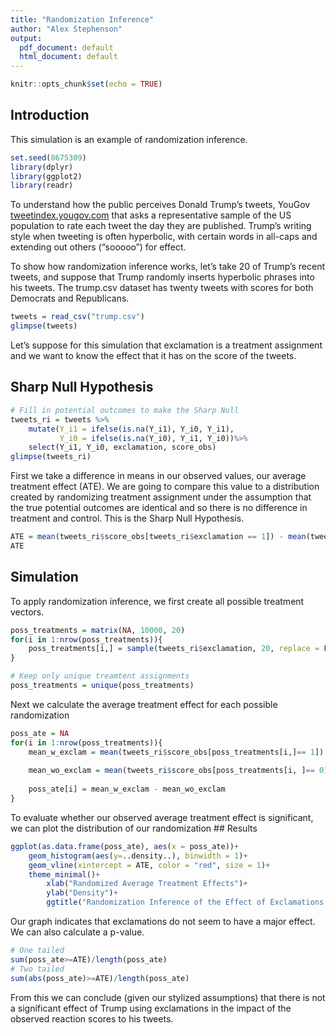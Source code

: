 ```yaml
---
title: "Randomization Inference"
author: "Alex Stephenson"
output:
  pdf_document: default
  html_document: default
---
```


```r
knitr::opts_chunk$set(echo = TRUE)
```

## Introduction

This simulation is an example of randomization inference. 

```r
set.seed(8675309)
library(dplyr)
library(ggplot2)
library(readr)
```

To understand how the public perceives Donald Trump's tweets, YouGov [tweetindex.yougov.com](runs a poll) that asks a representative sample of the US population to rate each tweet the day they are published. Trump's writing style when tweeting is often hyperbolic, with certain words in all-caps and extending out others ("sooooo") for effect. 

To show how randomization inference works, let's take 20 of Trump's recent tweets, and suppose that Trump randomly inserts hyperbolic phrases into his tweets. The trump.csv dataset has twenty tweets with scores for both Democrats and Republicans. 

```r
tweets = read_csv("trump.csv")
glimpse(tweets)
```

Let's suppose for this simulation that exclamation is a treatment assignment and we want to know the effect that it has on the score of the tweets. 

## Sharp Null Hypothesis 

```r
# Fill in potential outcomes to make the Sharp Null
tweets_ri = tweets %>%
    mutate(Y_i1 = ifelse(is.na(Y_i1), Y_i0, Y_i1),
           Y_i0 = ifelse(is.na(Y_i0), Y_i1, Y_i0))%>%
    select(Y_i1, Y_i0, exclamation, score_obs)
glimpse(tweets_ri)
```

First we take a difference in means in our observed values, our average treatment effect (ATE). We are going to compare this value to a distribution created by randomizing treatment assignment under the assumption that the true potential outcomes are identical and so there is no difference in treatment and control. This is the Sharp Null Hypothesis. 

```r
ATE = mean(tweets_ri$score_obs[tweets_ri$exclamation == 1]) - mean(tweets_ri$score_obs[tweets_ri$exclamation == 0])
ATE
```

## Simulation 

To apply randomization inference, we first create all possible treatment vectors. 
```r
poss_treatments = matrix(NA, 10000, 20)
for(i in 1:nrow(poss_treatments)){
    poss_treatments[i,] = sample(tweets_ri$exclamation, 20, replace = F)
}

# Keep only unique treamtent assignments 
poss_treatments = unique(poss_treatments)
```

Next we calculate the average treatment effect for each possible randomization 

```r
poss_ate = NA 
for(i in 1:nrow(poss_treatments)){
    mean_w_exclam = mean(tweets_ri$score_obs[poss_treatments[i,]== 1])
    
    mean_wo_exclam = mean(tweets_ri$score_obs[poss_treatments[i, ]== 0])
    
    poss_ate[i] = mean_w_exclam - mean_wo_exclam
}
```

To evaluate whether our observed average treatment effect is significant, we can plot the distribution of our randomization 
## Results 

```r
ggplot(as.data.frame(poss_ate), aes(x = poss_ate))+
    geom_histogram(aes(y=..density..), binwidth = 1)+
    geom_vline(xintercept = ATE, color = "red", size = 1)+
    theme_minimal()+
        xlab("Randomized Average Treatment Effects")+
        ylab("Density")+
        ggtitle("Randomization Inference of the Effect of Exclamations in Donald Trump's Tweets")
```

Our graph indicates that exclamations do not seem to have a major effect. We can also calculate a p-value. 

```r
# One tailed 
sum(poss_ate>=ATE)/length(poss_ate)
# Two tailed
sum(abs(poss_ate)>=ATE)/length(poss_ate)
```

From this we can conclude (given our stylized assumptions) that there is not a significant effect of Trump using exclamations in the impact of the observed reaction scores to his tweets. 
